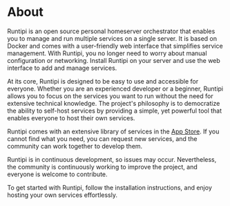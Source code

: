 
# About

Runtipi is an open source personal homeserver orchestrator that enables you to manage and run multiple services on a single server.
It is based on Docker and comes with a user-friendly web interface that simplifies service management.
With Runtipi, you no longer need to worry about manual configuration or networking.
Install Runtipi on your server and use the web interface to add and manage services.

At its core, Runtipi is designed to be easy to use and accessible for everyone.
Whether you are an experienced developer or a beginner, Runtipi allows you to focus on the services you want to run without the need for extensive technical knowledge.
The project's philosophy is to democratize the ability to self-host services by providing a simple, yet powerful tool that enables everyone to host their own services.

Runtipi comes with an extensive library of services in the [App Store](/docs/apps-available).
If you cannot find what you need, you can request new services, and the community can work together to develop them.

Runtipi is in continuous development, so issues may occur. Nevertheless, the community is continuously working to improve the project, and everyone is welcome to contribute.

To get started with Runtipi, follow the installation instructions, and enjoy hosting your own services effortlessly.

<br />
<AppScreenshot />
